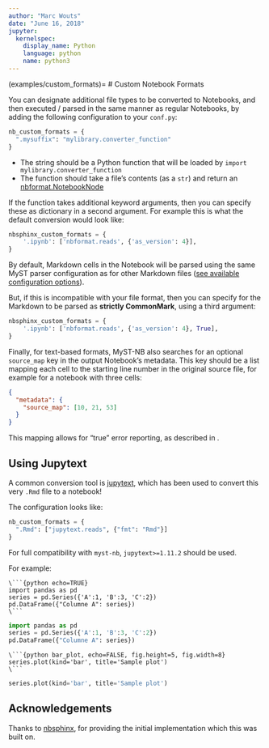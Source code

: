 ```yaml
---
author: "Marc Wouts"
date: "June 16, 2018"
jupyter:
  kernelspec:
    display_name: Python
    language: python
    name: python3
---
```


(examples/custom_formats)=
# Custom Notebook Formats

You can designate additional file types to be converted to Notebooks, and then executed / parsed in the same manner as regular Notebooks, by adding the following configuration to your `conf.py`:

```python
nb_custom_formats = {
  ".mysuffix": "mylibrary.converter_function"
}
```

- The string should be a Python function that will be loaded by `import mylibrary.converter_function`
- The function should take a file's contents (as a `str`) and return an [nbformat.NotebookNode](nbformat:api)

If the function takes additional keyword arguments, then you can specify these as dictionary in a second argument.
For example this is what the default conversion would look like:

```python
nbsphinx_custom_formats = {
    '.ipynb': ['nbformat.reads', {'as_version': 4}],
}
```

:::{important}

By default, Markdown cells in the Notebook will be parsed using the same MyST parser configuration as for other Markdown files ([see available configuration options](start/config-options)).

But, if this is incompatible with your file format, then you can specify for the Markdown to be parsed as **strictly CommonMark**, using a third argument:

```python
nbsphinx_custom_formats = {
    '.ipynb': ['nbformat.reads', {'as_version': 4}, True],
}
```

:::

Finally, for text-based formats, MyST-NB also searches for an optional `source_map` key in the output Notebook's metadata.
This key should be a list mapping each cell to the starting line number in the original source file, for example for a notebook with three cells:

```json
{
  "metadata": {
    "source_map": [10, 21, 53]
  }
}
```

This mapping allows for "true" error reporting, as described in [](start/error-reporting).

## Using Jupytext

A common conversion tool is [jupytext](https://github.com/mwouts/jupytext), which has been used to convert this very `.Rmd` file to a notebook!

The configuration looks like:

```python
nb_custom_formats = {
  ".Rmd": ["jupytext.reads", {"fmt": "Rmd"}]
}
```

:::{important}
For full compatibility with `myst-nb`, `jupytext>=1.11.2` should be used.
:::

For example:

```
\```{python echo=TRUE}
import pandas as pd
series = pd.Series({'A':1, 'B':3, 'C':2})
pd.DataFrame({"Columne A": series})
\```
```

```python
import pandas as pd
series = pd.Series({'A':1, 'B':3, 'C':2})
pd.DataFrame({"Columne A": series})
```

```
\```{python bar_plot, echo=FALSE, fig.height=5, fig.width=8}
series.plot(kind='bar', title='Sample plot')
\```
```

```python
series.plot(kind='bar', title='Sample plot')
```

## Acknowledgements

Thanks to [nbsphinx](https://nbsphinx.readthedocs.io), for providing the initial implementation which this was built on.
